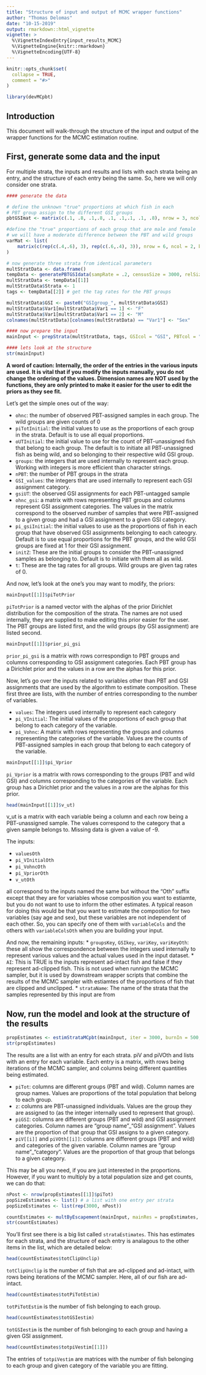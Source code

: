 ```yaml
---
title: "Structure of input and output of MCMC wrapper functions"
author: "Thomas Delomas"
date: "10-15-2019"
output: rmarkdown::html_vignette
vignette: >
  %\VignetteIndexEntry{input_results_MCMC}
  %\VignetteEngine{knitr::rmarkdown}
  %\VignetteEncoding{UTF-8}
---
```


```r
knitr::opts_chunk$set(
  collapse = TRUE,
  comment = "#>"
)
```

```r
library(devMCpbt)
```

## Introduction
This document will walk-through the structure of the input and output of the wrapper functions for the MCMC estimation routine.

## First, generate some data and the input

For multiple strata, the inputs and results and lists with each strata being an entry, and the structure of each entry being the same. So, here we will only consider one strata.

```r
#### generate the data

# define the unknown "true" proportions at which fish in each
# PBT group assign to the different GSI groups
pbtGSImat <- matrix(c(.1, .8, .1,.8, .1, .1,.1, .1, .8), nrow = 3, ncol = 3, byrow = TRUE)

#define the "true" proportions of each group that are male and female
# we will have a moderate difference between the PBT and wild groups
varMat <- list(
	matrix(c(rep(c(.4,.6), 3), rep(c(.6,.4), 3)), nrow = 6, ncol = 2, byrow = TRUE)
)

# now generate three strata from identical parameters
multStratData <- data.frame()
tempData <- generatePBTGSIdata(sampRate = .2, censusSize = 3000, relSizePBTgroups = c(1,2,3), tagRates = c(.8, .85,.9), physTagRates = 0, true_clipped = 0, true_noclip_H = .4, true_wild = .6, relSizeGSIgroups = c(1,2,1), PBT_GSI_calls = pbtGSImat, varMatList = varMat)
multStratData <- tempData[[1]]
multStratData$Strata <- 1
tags <- tempData[[2]] # get the tag rates for the PBT groups

multStratData$GSI <- paste0("GSIgroup_", multStratData$GSI)
multStratData$Var1[multStratData$Var1 == 1] <- "F"
multStratData$Var1[multStratData$Var1 == 2] <- "M"
colnames(multStratData)[colnames(multStratData) == "Var1"] <- "Sex"

#### now prepare the input
mainInput <- prepStrata(multStratData, tags, GSIcol = "GSI", PBTcol = "GenParentHatchery", strataCol = "Strata", adFinCol = "AdClip", AI = TRUE, variableCols = c("Sex"))

#### lets look at the structure
str(mainInput)

```

**A word of caution: Internally, the order of the entries in the various inputs are used. It is vital that if you modify the inputs manually, you do not change the ordering of the values. Dimension names are NOT used by the functions, they are only printed to make it easier for the user to edit the priors as they see fit.**

Let's get the simple ones out of the way:

* `ohnc`: the number of observed PBT-assigned samples in each group. The wild groups are given counts of 0
* `piTotInitial`: the initial values to use as the proportions of each group in the strata. Default is to use all equal proportions.
* `oUTInitial`: the initial value to use for the count of PBT-unassigned fish that belong to each group. The default is to initiate all PBT-unassigned fish as being wild, and so belonging to their respective wild GSI group.
* `groups`: the integers that are used internally to represent each group. Working with integers is more efficient than character strings.
* `nPBT`: the number of PBT groups in the strata
* `GSI_values`: the integers that are used internally to represent each GSI assignment category.
* `gsiUT`: the observed GSI assignments for each PBT-untagged sample
* `ohnc_gsi`: a matrix with rows representing PBT groups and columns represent GSI assignment categories. The values in the matrix correspond to the observed number of samples that were PBT-assigned to a given group and had a GSI assignment to a given GSI category.
* `pi_gsiInitial`: the initial values to use as the proportions of fish in each group that have observed GSI assignments belonging to each cateogry. Default is to use equal proportions for the PBT groups, and the wild GSI groups are fixed at 1 for their GSI assignment.
* `initZ`: These are the initial groups to consider the PBT-unassigned samples as belonging to. Default is to initiate with them all as wild.
* `t`: These are the tag rates for all groups. Wild groups are given tag rates of 0.

And now, let's look at the one's you may want to modify, the priors:
```r
mainInput[[1]]$piTotPrior
```

`piTotPrior` is a named vector with the alphas of the prior Dirichlet distribution for the composition of the strata. The names are not used internally, they are supplied to make editing this prior easier for the user. The PBT groups are listed first, and the wild groups (by GSI assignment) are listed second.

```r
mainInput[[1]]$prior_pi_gsi
```

`prior_pi_gsi` is a matrix with rows correspondign to PBT groups and columns corresponding to GSI assignment categories. Each PBT group has a Dirichlet prior and the values in a row are the alphas for this prior.


Now, let's go over the inputs related to variables other than PBT and GSI assignments that are used by the algorithm to estimate composition. These first three are lists, with the number of entries corresponding to the number of variables.

* `values`: The integers used internally to represent each category
* `pi_VInitial`: The initial values of the proportions of each group that belong to each category of the variable.
* `pi_Vohnc`: A matrix with rows representing the groups and columns representing the categories of the variable. Values are the counts of PBT-assigned samples in each group that belong to each category of the variable.

```r
mainInput[[1]]$pi_Vprior
```
`pi_Vprior` is a matrix with rows corresponding to the groups (PBT and wild GSI) and columns corresponding to the categories of the variable. Each group has a Dirichlet prior and the values in a row are the alphas for this prior.

```r
head(mainInput[[1]]$v_ut)
```

v_ut is a matrix with each variable being a column and each row being a PBT-unassigned sample. The values correspond to the category that a given sample belongs to. Missing data is given a value of -9.


The inputs:

* `valuesOth`
* `pi_VInitialOth`
* `pi_VohncOth`
* `pi_VpriorOth`
* `v_utOth`

all correspond to the inputs named the same but without the "Oth" suffix except that they are for variables whose composition you want to estiamte, but you do not want to use to inform the other estimates. A typical reason for doing this would be that you want to estimate the compostion for two variables (say age and sex), but these variables are not independent of each other. So, you can specify one of them with `variableCols` and the others with `variableColsOth` when you are building your input.

And now, the remaining inputs:
* `groupsKey`, `GSIkey`, `variKey`, `variKeyOth`: these all show the correspondence between the integers used internally to represent various values and the actual values used in the input dataset.
* `AI`: This is TRUE is the inputs represent ad-intact fish and false if they represent ad-clipped fish. This is not used when runnign the MCMC sampler, but it is used by downstream wrapper scripts that combine the results of the MCMC sampler with estiamtes of the proportions of fish that are clipped and unclipped.
* `strataName`: The name of the strata that the samples represented by this input are from 

## Now, run the model and look at the structure of the results

```r
propEstimates <- estimStrataMCpbt(mainInput, iter = 3000, burnIn = 500, thin = 1, seed = 7)
str(propEstimates)
```

The results are a list with an entry for each strata. piV and piVOth and lists with an entry for each variable. Each entry is a matrix, with rows being iterations of the MCMC sampler, and columns being different quantities being estimated.

* `piTot`: columns are different groups (PBT and wild). Column names are group names. Values are proportions of the total population that belong to each group.
* `z`: columns are PBT-unassigned individuals. Values are the group they are assigned to (as the integer internally used to represent that group).
* `piGSI`: columns are different groups (PBT and wild) and GSI assignment categories. Column names are "group name"_"GSI assignment". Values are the proportion of that group that GSI assigns to a given category.
* `piV[[i]]` and `piVOth[[i]]`: columns are different groups (PBT and wild) and categories of the given variable. Column names are "group name"_"category". Values are the proportion of that group that belongs to a given category.


This may be all you need, if you are just interested in the proportions. However, if you want to multiply by a total population size and get counts, we can do that:


```r
nPost <- nrow(propEstimates[[1]]$piTot)
popSizeEstimates <- list() # a list with one entry per strata
popSizeEstimates <- list(rep(3000, nPost))

countEstimates <- multByEscapement(mainInput, mainRes = propEstimates, popSizes = popSizeEstimates, writeSummary = FALSE)
str(countEstimates)
```

You'll first see there is a big list called `strataEstimates`. This has estimates for each strata, and the structure of each entry is analagous to the other items in the list, which are detailed below:

```r
head(countEstimates$totClipUnclip)
```

`totClipUnclip` is the number of fish that are ad-clipped and ad-intact, with rows being iterations of the MCMC sampler. Here, all of our fish are ad-intact.

```r
head(countEstimates$totPiTotEstim)
```

`totPiTotEstim` is the number of fish belonging to each group.

```r
head(countEstimates$totGSIestim)
```

`totGSIestim` is the number of fish belonging to each group and having a given GSI assignment.


```r
head(countEstimates$totpiVestim[[1]])
```

The entries of `totpiVestim` are matrices with the number of fish belonging to each group and given category of the variable you are fitting.
